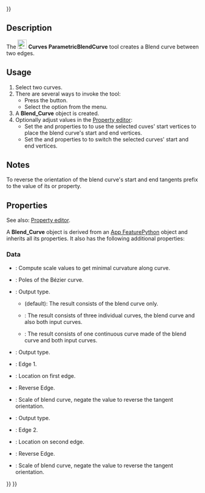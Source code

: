 <languages/>
{{UnfinishedDocu{{#translation:}}}}
<translate>

<!--T:1-->
{{Docnav
|[[Curves_Interpolate|Interpolate]]
|[[Curves_ParametricComb|ParametricComb]]
|[[Curves_Workbench|Curves]]
|IconL=Curves_Interpolate.svg
|IconR=Curves_ParametricComb.svg
|IconC=Curves_workbench_icon.svg
}}

<!--T:2-->
{{GuiCommand
|Name=Curves ParametricBlendCurve
|MenuLocation=Curves → Blend curve
|Workbenches=[[Curves_Workbench|Curves]]
}}

==Description== <!--T:3-->

<!--T:4-->
The [[Image:Curves_ParametricBlendCurve.svg|24px]] '''Curves ParametricBlendCurve''' tool creates a Blend curve between two edges.

==Usage== <!--T:5-->

<!--T:6-->
# Select two curves.
# There are several ways to invoke the tool:
#* Press the {{Button|[[Image:Curves_ParametricBlendCurve.svg|16px]] [[Curves_ParametricBlendCurve|Blend curve]]}} button.
#* Select the {{MenuCommand|Curves → [[Image:Curves_ParametricBlendCurve.svg|16px]] Blend curve}} option from the menu.
# A '''Blend_Curve''' object is created.
# Optionally adjust values in the [[Property_editor|Property editor]]:
#* Set the {{PropertyData|Parameter1}} and {{PropertyData|Parameter2}} properties to {{Value|0.0 mm}} to use the selected cuves' start vertices to place the blend curve's start and end vertices.
#* Set the {{PropertyData|Reverse1}} and {{PropertyData|Reverse2}} properties to {{True}} to switch the selected curves' start and end vertices.

==Notes== <!--T:7-->

<!--T:8-->
To reverse the orientation of the blend curve's start and end tangents prefix {{Value|-}} to the value of its {{PropertyData|Scale1}} or {{PropertyData|Scale2}} property.

==Properties== <!--T:9-->

<!--T:10-->
See also: [[Property_editor|Property editor]].

<!--T:11-->
A '''Blend_Curve''' object is derived from an [[App_FeaturePython|App FeaturePython]] object and inherits all its properties. It also has the following additional properties:

===Data=== <!--T:12-->

<!--T:13-->
{{TitleProperty|Blend Curve}}

<!--T:14-->
* {{PropertyData|Auto Scale|Bool}}: Compute scale values to get minimal curvature along curve.
* {{PropertyData|CurvePts|VectorList}}: Poles of the Bézier curve.
* {{PropertyData|Output|Enumeration}}: Output type.
** {{Value|Single}} (default): The result consists of the blend curve only.
** {{Value|Joined}}: The result consists of three individual curves, the blend curve and also both input curves.
** {{Value|Wire}}: The result consists of one continuous curve made of the blend curve and both input curves.

<!--T:15-->
{{TitleProperty|Edge1}}

<!--T:16-->
* {{PropertyData|Continuity1|Enumeration}}: Output type.
* {{PropertyData|Edge1|LinkSub}}: Edge 1.
* {{PropertyData|Parameter1|Distance}}: Location on first edge.
* {{PropertyData|Reverse1|Bool}}: Reverse Edge.
* {{PropertyData|Scale1|Bool}}: Scale of blend curve, negate the value to reverse the tangent orientation.

<!--T:17-->
{{TitleProperty|Edge2}}

<!--T:18-->
* {{PropertyData|Continuity2|Enumeration}}: Output type.
* {{PropertyData|Edge2|LinkSub}}: Edge 2.
* {{PropertyData|Parameter2|Distance}}: Location on second edge.
* {{PropertyData|Reverse2|Bool}}: Reverse Edge.
* {{PropertyData|Scale2|Bool}}: Scale of blend curve, negate the value to reverse the tangent orientation.


<!--T:19-->
{{Docnav
|[[Curves_Interpolate|Interpolate]]
|[[Curves_ParametricComb|ParametricComb]]
|[[Curves_Workbench|Curves]]
|IconL=Curves_Interpolate.svg
|IconR=Curves_ParametricComb.svg
|IconC=Curves_workbench_icon.svg
}}

</translate>
{{Curves Tools navi{{#translation:}}}}
{{Userdocnavi{{#translation:}}}}